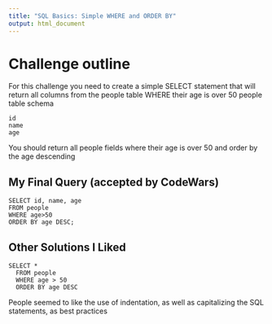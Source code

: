 ```yaml
---
title: "SQL Basics: Simple WHERE and ORDER BY"
output: html_document
---
```



# Challenge outline

For this challenge you need to create a simple SELECT statement that will return all columns from the people table WHERE their age is over 50
people table schema

    id
    name
    age

You should return all people fields where their age is over 50 and order by the age descending




## My Final Query (accepted by CodeWars)

```{}
SELECT id, name, age
FROM people
WHERE age>50
ORDER BY age DESC;

```


## Other Solutions I Liked

```{}
SELECT *
  FROM people
  WHERE age > 50
  ORDER BY age DESC

```


People seemed to like the use of indentation, as well as capitalizing the SQL statements, as best practices
